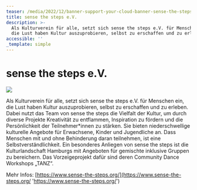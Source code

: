 ```yaml
---
teaser: /media/2022/12/banner-support-your-cloud-banner-sense-the-steps-1-1.jpg
title: sense the steps e.V.
description: >-
  Als Kulturverein für alle, setzt sich sense the steps e.V. für Menschen ein,
  die Lust haben Kultur auszuprobieren, selbst zu erschaffen und zu erleben.
accessible: ''
_template: simple
---
```


# sense the steps e.V.

![](/media/2022/12/banner-support-your-cloud-banner-sense-the-steps-1-1.jpg)

Als Kulturverein für alle, setzt sich sense the steps e.V. für Menschen ein, die Lust haben Kultur auszuprobieren, selbst zu erschaffen und zu erleben. Dabei nutzt das Team von sense the steps die Vielfalt der Kultur, um durch diverse Projekte Kreativität zu entflammen, Inspiration zu fördern und die Persönlichkeit der Teilnehmer\*innen zu stärken. Sie bieten niederschwellige kulturelle Angebote für Erwachsene, Kinder und Jugendliche an. Dass Menschen mit und ohne Behinderung daran teilnehmen, ist eine Selbstverständlichkeit. Ein besonderes Anliegen von sense the steps ist die Kulturlandschaft Hamburgs mit Angeboten für gemischte inklusive Gruppen zu bereichern. Das Vorzeigeprojekt dafür sind deren Community Dance Workshops „TANZ“.

Mehr Infos: [https://www.sense-the-steps.org/](https://www.sense-the-steps.org/ 'https://www.sense-the-steps.org/')
